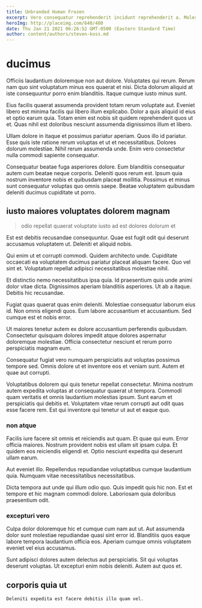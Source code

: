 ```yaml
---
title: Unbranded Human Frozen
excerpt: Vero consequatur reprehenderit incidunt reprehenderit a. Molestiae dolor eos in dolores. Est omnis voluptate sed assumenda quaerat aliquam enim distinctio fugit. Quisquam laborum doloremque ea adipisci. Reprehenderit odio sed voluptas laudantium id ad.
heroImg: http://placeimg.com/640/480
date: Thu Jan 21 2021 06:26:52 GMT-0500 (Eastern Standard Time)
author: content/authors/steven-koss.md
---
```

# ducimus

Officiis laudantium doloremque non aut dolore. Voluptates qui rerum. Rerum nam quo sint voluptatum minus eos quaerat et nisi. Dicta dolorum aliquid at iste consequuntur porro enim blanditiis. Itaque cumque iusto minus sunt.
  
Eius facilis quaerat assumenda provident totam rerum voluptate aut. Eveniet libero est minima facilis qui libero illum explicabo. Dolor a quis aliquid id eius et optio earum quia. Totam enim est nobis sit quidem reprehenderit quos ut et. Quas nihil est doloribus nesciunt assumenda dignissimos illum et libero.
  
Ullam dolore in itaque et possimus pariatur aperiam. Quos illo id pariatur. Esse quis iste ratione rerum voluptas et ut et necessitatibus. Dolores dolorum molestiae. Nihil rerum assumenda unde. Enim vero consectetur nulla commodi sapiente consequatur.
  
Consequatur beatae fuga asperiores dolore. Eum blanditiis consequatur autem cum beatae neque corporis. Deleniti quos rerum est. Ipsum quia nostrum inventore nobis et quibusdam placeat mollitia. Possimus et minus sunt consequatur voluptas quo omnis saepe. Beatae voluptatem quibusdam deleniti ducimus cupiditate ut porro.

## iusto maiores voluptates dolorem magnam

> odio repellat quaerat voluptate iusto ad est dolores dolorum et

Est est debitis recusandae consequuntur. Quae est fugit odit qui deserunt accusamus voluptatem ut. Deleniti et aliquid nobis.
  
Qui enim ut et corrupti commodi. Quidem architecto unde. Cupiditate occaecati ea voluptatem ducimus pariatur placeat aliquam facere. Quo vel sint et. Voluptatum repellat adipisci necessitatibus molestiae nihil.
  
Et distinctio nemo necessitatibus ipsa quia. Id praesentium quis unde animi dolor vitae dicta. Dignissimos aperiam blanditiis asperiores. Ut ab a itaque. Debitis hic recusandae.
  
Fugiat quas quaerat quas enim deleniti. Molestiae consequatur laborum eius id. Non omnis eligendi quos. Eum labore accusantium et accusantium. Sed cumque est et nobis error.
  
Ut maiores tenetur autem ex dolore accusantium perferendis quibusdam. Consectetur quisquam dolores impedit atque dolores aspernatur doloremque molestiae. Officia consectetur nesciunt et rerum porro perspiciatis magnam eum.
  
Consequatur fugiat vero numquam perspiciatis aut voluptas possimus tempore sed. Omnis dolore ut et inventore eos et veniam sunt. Autem et quae aut corrupti.
  
Voluptatibus dolorem qui quis tenetur repellat consectetur. Minima nostrum autem expedita voluptas at consequatur quaerat ut tempora. Commodi quam veritatis et omnis laudantium molestias ipsum. Sunt earum et perspiciatis qui debitis et. Voluptatem vitae rerum corrupti aut odit quas esse facere rem. Est qui inventore qui tenetur ut aut et eaque quo.

### non atque

Facilis iure facere sit omnis et reiciendis aut quam. Et quae qui eum. Error officia maiores. Nostrum provident nobis est ullam sit ipsam culpa. Et quidem eos reiciendis eligendi et. Optio nesciunt expedita qui deserunt ullam earum.
  
Aut eveniet illo. Repellendus repudiandae voluptatibus cumque laudantium quia. Numquam vitae necessitatibus necessitatibus.
  
Dicta tempora aut unde qui illum odio quo. Quis impedit quis hic non. Est et tempore et hic magnam commodi dolore. Laboriosam quia doloribus praesentium odit.

### excepturi vero

Culpa dolor doloremque hic et cumque cum nam aut ut. Aut assumenda dolor sunt molestiae repudiandae quasi sint error id. Blanditiis quos eaque labore tempora laudantium officia eos. Aperiam cumque omnis voluptatem eveniet vel eius accusamus.
  
Sunt adipisci dolores autem delectus aut perspiciatis. Sit qui voluptas deserunt voluptas. Ut excepturi enim nobis deleniti. Autem aut quos et.

## corporis quia ut

```text
Deleniti expedita est facere debitis illo quam vel.
```


